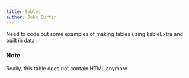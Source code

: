 ```yaml
---
title: Tables
author: John Curtin
---
```


Need to code out some examples of making tables using kableExtra and built in data

### Note

Really, this table does not contain HTML anymore